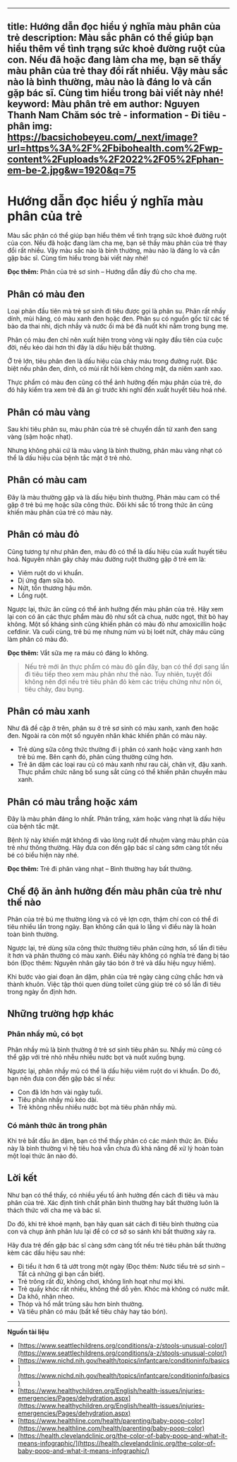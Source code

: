 
---
title: Hướng dẫn đọc hiểu ý nghĩa màu phân của trẻ
description: Màu sắc phân có thể giúp bạn hiểu thêm về tình trạng sức khoẻ đường ruột của con. Nếu đã hoặc đang làm cha mẹ, bạn sẽ thấy màu phân của trẻ thay đổi rất nhiều. Vậy màu sắc nào là bình thường, màu nào là đáng lo và cần gặp bác sĩ. Cùng tìm hiểu trong bài viết này nhé!
keyword: Màu phân trẻ em
author: Nguyen Thanh Nam
Chăm sóc trẻ - information - Đi tiêu - phân
img: https://bacsichobeyeu.com/_next/image?url=https%3A%2F%2Fbibohealth.com%2Fwp-content%2Fuploads%2F2022%2F05%2Fphan-em-be-2.jpg&w=1920&q=75
---

# Hướng dẫn đọc hiểu ý nghĩa màu phân của trẻ
Màu sắc phân có thể giúp bạn hiểu thêm về tình trạng sức khoẻ đường ruột của con. Nếu đã hoặc đang làm cha mẹ, bạn sẽ thấy màu phân của trẻ thay đổi rất nhiều. Vậy màu sắc nào là bình thường, màu nào là đáng lo và cần gặp bác sĩ. Cùng tìm hiểu trong bài viết này nhé!

**Đọc thêm:** Phân của trẻ sơ sinh – Hướng dẫn đầy đủ cho cha mẹ.

## Phân có màu đen
Loại phân đầu tiên mà trẻ sơ sinh đi tiêu được gọi là phân su. Phân rất nhầy dính, mùi hăng, có màu xanh đen hoặc đen. Phân su có nguồn gốc từ các tế bào da thai nhi, dịch nhầy và nước ối mà bé đã nuốt khi nằm trong bụng mẹ.

Phân có màu đen chỉ nên xuất hiện trong vòng vài ngày đầu tiên của cuộc đời, nếu kéo dài hơn thì đây là dấu hiệu bất thường.

Ở trẻ lớn, tiêu phân đen là dấu hiệu của chảy máu trong đường ruột. Đặc biệt nếu phân đen, dính, có mùi rất hôi kèm chóng mặt, da niêm xanh xao.

Thực phẩm có màu đen cũng có thể ảnh hưởng đến màu phân của trẻ, do đó hãy kiểm tra xem trẻ đã ăn gì trước khi nghĩ đến xuất huyết tiêu hoá nhé.

## Phân có màu vàng
Sau khi tiêu phân su, màu phân của trẻ sẽ chuyển dần từ xanh đen sang vàng (sậm hoặc nhạt).

Nhưng không phải cứ là màu vàng là bình thường, phân màu vàng nhạt có thể là dấu hiệu của bệnh tắc mật ở trẻ nhỏ.

## Phân có màu cam
Đây là màu thường gặp và là dấu hiệu bình thường. Phân màu cam có thể gặp ở trẻ bú mẹ hoặc sữa công thức. Đôi khi sắc tố trong thức ăn cũng khiến màu phân của trẻ có màu này.

## Phân có màu đỏ
Cũng tương tự như phân đen, màu đỏ có thể là dấu hiệu của xuất huyết tiêu hoá. Nguyên nhân gây chảy máu đường ruột thường gặp ở trẻ em là:

- Viêm ruột do vi khuẩn.
- Dị ứng đạm sữa bò.
- Nứt, tổn thương hậu môn.
- Lồng ruột.

Ngược lại, thức ăn cũng có thể ảnh hưởng đến màu phân của trẻ. Hãy xem lại con có ăn các thực phẩm màu đỏ như sốt cà chua, nước ngọt, thịt bò hay không. Một số kháng sinh cũng khiến phân có màu đỏ như amoxicillin hoặc cefdinir. Và cuối cùng, trẻ bú mẹ nhưng núm vú bị loét nứt, chảy máu cũng làm phân có màu đỏ.

**Đọc thêm:** Vắt sữa mẹ ra máu có đáng lo không.

> Nếu trẻ mới ăn thực phẩm có màu đỏ gần đây, bạn có thể đợi sang lần đi tiêu tiếp theo xem màu phân như thế nào. Tuy nhiên, tuyệt đối không nên đợi nếu trẻ tiêu phân đỏ kèm các triệu chứng như nôn ói, tiêu chảy, đau bụng.

## Phân có màu xanh
Như đã đề cập ở trên, phân su ở trẻ sơ sinh có màu xanh, xanh đen hoặc đen. Ngoài ra còn một số nguyên nhân khác khiến phân có màu này.

- Trẻ dùng sữa công thức thường đi ị phân có xanh hoặc vàng xanh hơn trẻ bú mẹ. Bên cạnh đó, phân cũng thường cứng hơn.
- Trẻ ăn dặm các loại rau củ có màu xanh như rau cải, chân vịt, đậu xanh. Thực phẩm chức năng bổ sung sắt cũng có thể khiến phân chuyển màu xanh.

## Phân có màu trắng hoặc xám
Đây là màu phân đáng lo nhất. Phân trắng, xám hoặc vàng nhạt là dấu hiệu của bệnh tắc mật.

Bệnh lý này khiến mật không đi vào lòng ruột để nhuộm vàng màu phân của trẻ như thông thường. Hãy đưa con đến gặp bác sĩ càng sớm càng tốt nếu bé có biểu hiện này nhé.

**Đọc thêm:** Trẻ đi phân vàng nhạt – Bình thường hay bất thường.

## Chế độ ăn ảnh hưởng đến màu phân của trẻ như thế nào
Phân của trẻ bú mẹ thường lỏng và có vẻ lợn cợn, thậm chí con có thể đi tiêu nhiều lần trong ngày. Bạn không cần quá lo lắng vì điều này là hoàn toàn bình thường.

Ngược lại, trẻ dùng sữa công thức thường tiêu phân cứng hơn, số lần đi tiêu ít hơn và phân thường có màu xanh. Điều này không có nghĩa trẻ đang bị táo bón (Đọc thêm: Nguyên nhân gây táo bón ở trẻ và dấu hiệu nguy hiểm).

Khi bước vào giai đoạn ăn dặm, phân của trẻ ngày càng cứng chắc hơn và thành khuôn. Việc tập thói quen dùng toilet cũng giúp trẻ có số lần đi tiêu trong ngày ổn định hơn.

## Những trường hợp khác

### Phân nhầy mủ, có bọt
Phân nhầy mủ là bình thường ở trẻ sơ sinh tiêu phân su. Nhầy mủ cũng có thể gặp với trẻ nhỏ nhễu nhiều nước bọt và nuốt xuống bụng.

Ngược lại, phân nhầy mủ có thể là dấu hiệu viêm ruột do vi khuẩn. Do đó, bạn nên đưa con đến gặp bác sĩ nếu:

- Con đã lớn hơn vài ngày tuổi.
- Tiêu phân nhầy mủ kéo dài.
- Trẻ không nhễu nhiều nước bọt mà tiêu phân nhầy mủ.

### Có mảnh thức ăn trong phân
Khi trẻ bắt đầu ăn dặm, bạn có thể thấy phân có các mảnh thức ăn. Điều này là bình thường vì hệ tiêu hoá vẫn chưa đủ khả năng để xử lý hoàn toàn một loại thức ăn nào đó.

## Lời kết
Như bạn có thể thấy, có nhiều yếu tố ảnh hưởng đến cách đi tiêu và màu phân của trẻ. Xác định tính chất phân bình thường hay bất thường luôn là thách thức với cha mẹ và bác sĩ.

Do đó, khi trẻ khoẻ mạnh, bạn hãy quan sát cách đi tiêu bình thường của con và chụp ảnh phân lưu lại để có cơ sở so sánh khi bất thường xảy ra.

Hãy đưa trẻ đến gặp bác sĩ càng sớm càng tốt nếu trẻ tiêu phân bất thường kèm các dấu hiệu sau nhé:

- Đi tiểu ít hơn 6 tã ướt trong một ngày (Đọc thêm: Nước tiểu trẻ sơ sinh – Tất cả những gì bạn cần biết).
- Trẻ trông rất đừ, không chơi, không linh hoạt như mọi khi.
- Trẻ quấy khóc rất nhiều, không thể dỗ yên.
Khóc mà không có nước mắt.
- Da khô, nhăn nheo.
- Thóp và hố mắt trũng sâu hơn bình thường.
- Và tiêu phân có máu (bất kể tiêu chảy hay táo bón).

***

**Nguồn tài liệu**

- [https://www.seattlechildrens.org/conditions/a-z/stools-unusual-color/](https://www.seattlechildrens.org/conditions/a-z/stools-unusual-color/)
- [https://www.nichd.nih.gov/health/topics/infantcare/conditioninfo/basics](https://www.nichd.nih.gov/health/topics/infantcare/conditioninfo/basics)
- [https://www.healthychildren.org/English/health-issues/injuries-emergencies/Pages/dehydration.aspx](https://www.healthychildren.org/English/health-issues/injuries-emergencies/Pages/dehydration.aspx)
- [https://www.healthline.com/health/parenting/baby-poop-color](https://www.healthline.com/health/parenting/baby-poop-color)
- [https://health.clevelandclinic.org/the-color-of-baby-poop-and-what-it-means-infographic/](https://health.clevelandclinic.org/the-color-of-baby-poop-and-what-it-means-infographic/)